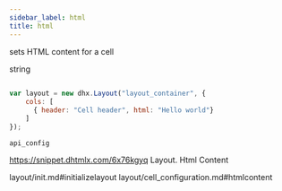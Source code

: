 ```yaml
---
sidebar_label: html
title: html
---
```



          


<Short>
 
sets HTML content for a cell





</Short>



<Type>
 string


</Type>


~~~js
 
var layout = new dhx.Layout("layout_container", {
    cols: [
      { header: "Cell header", html: "Hello world"}
    ]
});


~~~
	api_config

<Descr>
 


</Descr>


 https://snippet.dhtmlx.com/6x76kgyq	Layout. Html Content

 layout/init.md#initializelayout
layout/cell_configuration.md#htmlcontent